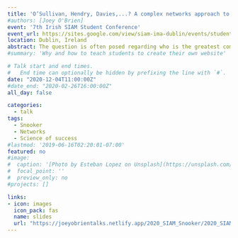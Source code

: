 ```yaml
---
title: 'O’Sullivan, Hendry, Davies,...? A complex networks approach to ranking professional Snooker players'
#authors: [Joey O'Brien]
event: '7th Irish SIAM Student Conference'
event_url: https://sites.google.com/view/siam-ima-dublin/events/student-conference?authuser=0
location: Dublin, Ireland
abstract: The question is often posed regarding who is the greatest competitor within a given sport resulting in endless debates without definitive answer and is generally discussed via qualitative, rather than quantitative, arguments. In this talk we consider the problem in the sport of Snooker - a cue-based game with its origins in the late 19th century from the military bases of British officers based in India. A detailed analysis of matches played in the sport of Snooker during the period 1968-2020 is used to calculate a directed and weighted dominance network based upon the corresponding results. We proceed to consider a ranking procedure based upon a diffusive process that incorporates details of not only the number of wins a player has had over their career but also the quality of opponent faced in these wins. We demonstrate how this approach can be applied across a variety of temporal periods in each of which we may identify the strongest player in the corresponding era. This procedure is then compared with more classical ranking schemes. Furthermore, a visualization tool known as the rank-clock is introduced to the sport which allows for immediate analysis of the career trajectory of individual competitors. These results further demonstrate the use of network science in the quantification of success within the field of sport.
#summary: 'Why and how to teach students to create their own website'

# Talk start and end times.
#   End time can optionally be hidden by prefixing the line with `#`.
date: "2020-12-04T11:00:00Z"
#date_end: "2020-02-26T16:00:00Z"
all_day: false

categories:
  - talk
tags:
  - Snooker
  - Networks
  - Science of success
#lastmod: '2019-06-16T02:20:01-07:00'
featured: no
#image:
#  caption: '[Photo by Esteban Lopez on Unsplash](https://unsplash.com/photos/rsXAKLDfqB8)'
#  focal_point: ''
#  preview_only: no
#projects: []

links:
- icon: images
  icon_pack: fas
  name: slides
  url: "https://joeyobrientalks.netlify.app/2020_SIAM_Snooker/2020_SIAM_Snooker.pdf"
---
```

